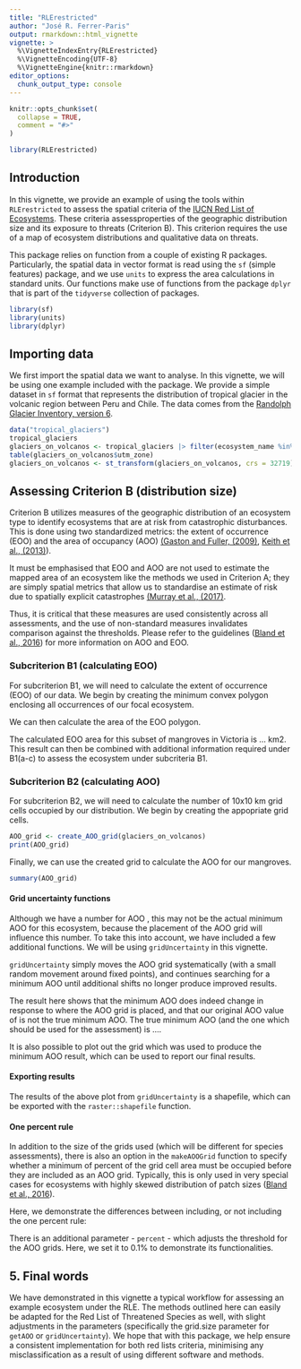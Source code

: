 ```yaml
---
title: "RLErestricted"
author: "José R. Ferrer-Paris"
output: rmarkdown::html_vignette
vignette: >
  %\VignetteIndexEntry{RLErestricted}
  %\VignetteEncoding{UTF-8}
  %\VignetteEngine{knitr::rmarkdown}
editor_options: 
  chunk_output_type: console
---
```


```r
knitr::opts_chunk$set(
  collapse = TRUE,
  comment = "#>"
)
```

```r
library(RLErestricted)
```

## Introduction
In this vignette, we provide an example of using the tools within `RLErestricted` to
assess the spatial criteria of the [IUCN Red List of
Ecosystems](https://iucnrle.org/). These criteria assessproperties of the geographic
distribution size and its exposure to threats (Criterion B). This criterion requires the use of a map
of ecosystem distributions and qualitative data on threats.

This package relies on function from a couple of existing R packages. Particularly, the spatial data in vector format is read using the `sf` (simple features) package, and we use `units` to express the area calculations in standard units. Our functions make use of functions from the package `dplyr` that is part of the `tidyverse` collection of packages. 

```r
library(sf)
library(units)
library(dplyr)
```

## Importing data

We first import the spatial data we want to analyse. In this vignette, we 
will be using one example included with the package. 
We provide a simple dataset in `sf` format that represents the distribution of tropical glacier in the volcanic region between Peru and Chile. The data comes from the [Randolph Glacier Inventory, version 6](). 

```r
data("tropical_glaciers")
tropical_glaciers
glaciers_on_volcanos <- tropical_glaciers |> filter(ecosystem_name %in% "Volcanos de Peru y Chile")
table(glaciers_on_volcanos$utm_zone)
glaciers_on_volcanos <- st_transform(glaciers_on_volcanos, crs = 32719)

```

## Assessing Criterion B (distribution size)

Criterion B utilizes measures of the geographic distribution of an ecosystem 
type to identify ecosystems that are at risk from catastrophic disturbances. 
This is done using two standardized metrics: the extent of occurrence (EOO) and 
the area of occupancy (AOO) [(Gaston and Fuller, (2009)](https://onlinelibrary.wiley.com/doi/10.1111/j.1365-2664.2008.01596.x/full), 
[Keith et al., (2013)](https://journals.plos.org/plosone/article?id=10.1371/journal.pone.0062111)). 

It must be emphasised that EOO and AOO are not used to estimate the mapped area
of an ecosystem like the methods we used in Criterion A; they are simply spatial
metrics that allow us to standardise an estimate of risk due to spatially explicit 
catastrophes [(Murray et al., (2017)](https://onlinelibrary.wiley.com/doi/10.1111/ddi.12533/abstract). 

Thus, it is critical that these measures are used consistently across all assessments, and
the use of non-standard measures invalidates comparison against the thresholds. 
Please refer to the guidelines ([Bland et al., 2016](https://portals.iucn.org/library/sites/library/files/documents/2016-010.pdf))
for more information on AOO and EOO.

### Subcriterion B1 (calculating EOO)

For subcriterion B1, we will need to calculate the extent of occurrence (EOO) of our
data. We begin by creating the minimum convex polygon enclosing all occurrences
of our focal ecosystem.

We can then calculate the area of the EOO polygon.


The calculated EOO area for this subset of mangroves in Victoria is ...
km2. This result can then be combined with additional information required
under B1(a-c) to assess the ecosystem under subcriteria B1.

### Subcriterion B2 (calculating AOO)

For subcriterion B2, we will need to calculate the number of 10x10 km grid cells
occupied by our distribution. We begin by creating the appopriate grid cells.

```r
AOO_grid <- create_AOO_grid(glaciers_on_volcanos)
print(AOO_grid)
```

Finally, we can use the created grid to calculate the AOO for our mangroves.

```r
summary(AOO_grid)
```


#### Grid uncertainty functions
Although we have a number for AOO , this may not be the actual minimum
AOO for this ecosystem, because the placement of the AOO grid will influence this
number. To take this into account, we have included a few additional functions.
We will be using `gridUncertainty` in this vignette.

`gridUncertainty` simply moves the AOO grid systematically (with a
small random movement around fixed points), and continues searching  for a minimum 
AOO until additional shifts no longer produce improved results. 

The result here shows that the minimum AOO does indeed change in response to 
where the AOO grid is placed, and that our original AOO value of  is
not the true minimum AOO. The true minimum AOO (and the one which should be used
for the assessment) is ....

It is also possible to plot out the grid which was used to produce the minimum 
AOO result, which can be used to report our final results.



#### Exporting results
The results of the above plot from `gridUncertainty` is a shapefile, which can
be exported with the `raster::shapefile` function.

#### One percent rule
In addition to the size of the grids used (which will be different for species 
assessments), there is also an option in the `makeAOOGrid` function to specify 
whether a minimum of percent of the grid cell area must be occupied before they 
are included as an AOO grid. Typically, this is only used in very special cases
for ecosystems with highly skewed distribution of patch sizes ([Bland et al., 2016](https://portals.iucn.org/library/sites/library/files/documents/2016-010.pdf)).

Here, we demonstrate the differences between including, or not including the one
percent rule:



There is an additional parameter - `percent` - which adjusts the threshold for
the AOO grids. Here, we set it to 0.1% to demonstrate its functionalities.



## 5. Final words
We have demonstrated in this vignette a typical workflow for assessing an
example ecosystem under the RLE. The methods outlined here can easily be adapted
for the Red List of Threatened Species as well, with slight adjustments in the
parameters (specifically the grid.size parameter for `getAOO` or
`gridUncertainty`). We hope that with this package, we help ensure a consistent
implementation for both red lists criteria, minimising any misclassification as
a result of using different software and methods.
